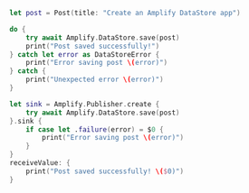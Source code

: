 <BlockSwitcher>

<Block name="Async/Await">

```swift
let post = Post(title: "Create an Amplify DataStore app")

do {
    try await Amplify.DataStore.save(post)
    print("Post saved successfully!")
} catch let error as DataStoreError {
    print("Error saving post \(error)")
} catch {
    print("Unexpected error \(error)")
}
```

</Block>

<Block name="Combine">

```swift
let sink = Amplify.Publisher.create {
    try await Amplify.DataStore.save(post)
}.sink {
    if case let .failure(error) = $0 {
        print("Error saving post \(error)")
    }
}
receiveValue: {
    print("Post saved successfully! \($0)")
}
```

</Block>

</BlockSwitcher>
